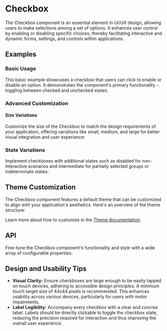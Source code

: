 
<Meta of={CheckboxStories} />


# Checkbox
The Checkbox component is an essential element in UI/UX design, allowing users to make selections among a set of options.
It enhances user control by enabling or disabling specific choices, thereby facilitating interactive and dynamic forms, settings, and controls within applications.
## Examples
### Basic Usage
This basic example showcases a checkbox that users can click to enable or disable an option. It demonstrates the component's primary functionality - toggling between checked and unchecked states:
<ToggleCanvas sourceState="shown" of={CheckboxStories.Simple} storybook="components-form-checkbox--simple" />

### Advanced Customization
#### Size Variations
Customize the size of the Checkbox to match the design requirements of your application, offering variations like small, medium, and large for better visual integration and user experience:
<ToggleCanvas of={CheckboxStories.Sizes} storybook="components-form-checkbox--sizes" />

### State Variations
Implement checkboxes with additional states such as disabled for non-interactive scenarios and intermediate for partially selected groups or indeterminate states:
<ToggleCanvas of={CheckboxStories.States} storybook="components-form-checkbox--states" />

## Theme Customization
The Checkbox component features a default theme that can be customized to align with your application's aesthetics. Here's an overview of the theme structure:

<ThemeRender theme={checkboxTheme} />

Learn more about how to customize in the [Theme documentation](/docs/theme/getting-started).

## API
Fine-tune the Checkbox component's functionality and style with a wide array of configurable properties:
<PropsTable name="Checkbox" />

## Design and Usability Tips
- **Visual Clarity:** Ensure checkboxes are large enough to be easily tapped on touch devices, adhering to accessible design principles. A minimum touch target size of 44x44 pixels is recommended. This enhances usability across various devices, particularly for users with motor impairments.
- **Label Legibility:** Accompany every checkbox with a clear and concise label. Labels should be directly clickable to toggle the checkbox state, reducing the precision required for interaction and thus improving the overall user experience.
